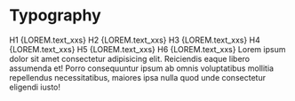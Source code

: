 

<Meta title="Documentation/Typography" />

# Typography

<Canvas>
  <Box>
    <Box as="h1">H1 {LOREM.text_xxs}</Box>
    <Box as="h2">H2 {LOREM.text_xxs}</Box>
    <Box as="h3">H3 {LOREM.text_xxs}</Box>
    <Box as="h4">H4 {LOREM.text_xxs}</Box>
    <Box as="h5">H5 {LOREM.text_xxs}</Box>
    <Box as="h6">H6 {LOREM.text_xxs}</Box>
    <Box as="p">
      Lorem ipsum dolor sit amet consectetur adipisicing elit. Reiciendis eaque
      libero assumenda et! Porro consequuntur ipsum ab omnis voluptatibus
      mollitia repellendus necessitatibus, maiores ipsa nulla quod unde
      consectetur eligendi iusto!
    </Box>
  </Box>
</Canvas>
